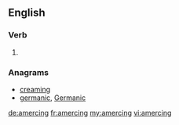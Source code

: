 ==English==

===Verb===
{{head|en}}

# {{present participle of|amerce}}

===Anagrams===
* [[creaming#English|creaming]]
* [[germanic#English|germanic]], [[Germanic#English|Germanic]]

[[de:amercing]]
[[fr:amercing]]
[[my:amercing]]
[[vi:amercing]]